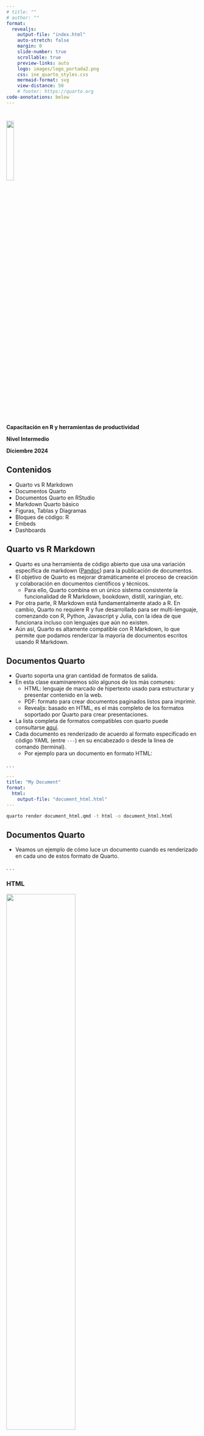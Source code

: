 ```yaml
---
# title: ""
# author: ""
format:
  revealjs:
    output-file: "index.html"
    auto-stretch: false
    margin: 0
    slide-number: true
    scrollable: true
    preview-links: auto
    logo: images/logo_portada2.png
    css: ine_quarto_styles.css
    mermaid-format: svg
    view-distance: 50
    # footer: https://quarto.org
code-annotations: below
---
```


# 

```{=html}
<!---
# TODO: this does not work
.linea-superior[]
.linea-inferior[] 
--->
```
```{=html}
<!---
# TODO: this does not work
![](images/logo_portada2.png){.center style="width: 20%;"}   
--->
```

```{=html}
<!---
<img src="images/logo_portada2.png" style="width: 20%"/>  
--->
```
<img src="images/logo_portada2.png" width="20%"/>

[**Capacitación en R y herramientas de productividad**]{.big-par .center-justified}

[**Nivel Intermedio**]{.big-par .center-justified}

[**Diciembre 2024**]{.big-par .center-justified}

## Contenidos
::: {.incremental .small-par}
- Quarto vs R Markdown
- Documentos Quarto
- Documentos Quarto en RStudio
- Markdown Quarto básico
- Figuras, Tablas y Diagramas
- Bloques de código: R
- Embeds
- Dashboards
:::



## Quarto vs R Markdown

::: {.incremental .small-par}
- Quarto es una herramienta de código abierto que usa una variación específica de markdown ([Pandoc](https://pandoc.org)) para la publicación de documentos.
- El objetivo de Quarto es mejorar dramáticamente el proceso de creación y colaboración en documentos científicos y técnicos.
  - Para ello, Quarto combina en un único sistema consistente la funcionalidad de R Markdown, bookdown, distill, xaringian, etc.
- Por otra parte, R Markdown está fundamentalmente atado a R. En cambio, Quarto no requiere R y fue desarrollado para ser multi-lenguaje, comenzando con R, Python, Javascript y Julia, con la idea de que funcionara incluso con lenguajes que aún no existen.
- Aún así, Quarto es altamente compatible con R Markdown, lo que permite que podamos renderizar la mayoría de documentos escritos usando R Markdown. 
:::



## Documentos Quarto

::: {.incremental .small-par}
- Quarto soporta una gran cantidad de formatos de salida.
- En esta clase examinaremos sólo algunos de los más comunes:
  - HTML: lenguaje de marcado de hipertexto usado para estructurar y presentar contenido en la web.
  - PDF: formato para crear documentos paginados listos para imprimir. 
  - Revealjs: basado en HTML, es el más completo de los formatos soportado por Quarto para crear presentaciones.
- La lista completa de formatos compatibles con quarto puede consultarse [aquí](https://quarto.org/docs/output-formats/all-formats.html).
- Cada documento es renderizado de acuerdo al formato especificado en código YAML (entre ```---```) en su encabezado o desde la línea de comando (terminal).
  - Por ejemplo para un documento en formato HTML:
:::

. . .

::: {.small-par}
<div class=custom-code-1>
``` yaml
---
title: "My Document"
format: 
  html:
    output-file: "document_html.html"
---
```
</div>
:::

[]{.small-par}

::: {.small-par}
<div class=custom-code-1>
``` .bash
quarto render document_html.qmd -t html -o document_html.html
```
</div>
:::



## Documentos Quarto

::: {.incremental .small-par}
- Veamos un ejemplo de cómo luce un documento cuando es renderizado en cada uno de estos formato de Quarto. 
:::

. . .

::: {.panel-tabset .small-par}

### HTML

::: {.center}
![](images/example_document_html.png){width="60%"}
:::

### PDF

::: {.center}
![](images/example_document_pdf.png){width="90%"}
:::

### Revealjs

::: {.r-stack fragment-index=0 .center}

![](images/example_document_revealjs_01.png){.fragment .fade-in-then-out width="90%"}

![](images/example_document_revealjs_02.png){.fragment .fade-in-then-out width="90%"}

![](images/example_document_revealjs_03.png){.fragment .fade-in-then-out width="90%"}

:::

:::



## Documentos Quarto

::: {.incremental .small-par}
- Para lograr el resultado anterior, veamos ahora cómo diseñar documentos con los mismos formatos.
  - Aquí sólo nos concentraremos en el formato general de cada documento y más adelante aprenderemos cómo generar sus distintos componentes: código, plots, etc.
  - Además, sólo se muestra una parte de cada documento, pero su versión completa se encuentra en el archivo indicado en el código YAML de cada documento, disponible en el repo de la clase.
:::

. . .

::: {.panel-tabset .small-par}

### HTML

<div class=custom-code-2>
```` r

---
title: "Documento HTML" # <1>
subtitle: "Ejemplo de documento generado en Quarto"
date: today
author: "Capacitación R Intermedio"  # <1>
format:  # <2>
  html:
    output-file: "document_html.html" # <2>
    toc: true # <3>
    toc-depth: 2
    toc-title: Contenido
    number-sections: true  # <3>
    html-math-method: katex # <4>
    # code-line-numbers: true
    # css: styles.css # <4>
---


# Capítulo 1

## Sección 1

```{{r}}
#| echo: true
#| eval: true
#| warning: false
#| code-fold: true

library(tidyverse)
library(ggplot2)

airquality <- airquality %>% 
  mutate(
    wind_kmhr = Wind / 0.6213711922,
    temp_celsius = (Temp - 32)*5/9
  )

ggplot(airquality, aes(temp_celsius, Ozone)) +
  geom_point() + 
  geom_smooth(method = "loess")
```

````
1. Definiciones generales, comunes en múltiples formatos.
2. Se especifica el formato de salida y opcionalmente el nombre del documento que será creado.
3. Algunas opciones comunes para varios formatos: <span style="color:#4758ab;">toc</span> permite agregar una tabla de contenidos (toc) generada automáticamente, con título <span style="color:#4758ab;">toc-title</span>. 
Además <span style="color:#4758ab;">toc-depth</span> determina el número de niveles de secciones que serán mostrados en la toc.
4. Algunas opciones específicas del formato: <span style="color:#4758ab;">html-math-method</span> define el método usado para renderizar ecuaciones LaTeX. <span style="color:#4758ab;">code-line-numbers</span> permite incluir número de línea en bloques de código. 
Modificaciones en la apariencia del documento pueden agregarse con estilos **CSS** personalizados en un documento <span style="color:#4758ab;">css</span>.
</div>


### PDF

<div class=custom-code-2>
```` r

---
title: "Documento PDF"
subtitle: "Ejemplo de documento generado en Quarto"
date: today
author: "Capacitación R Intermedio"
format:
  pdf: # <1>
    output-file: "document_pdf.pdf"
    toc: true
    toc-depth: 3
    toc-title: Contenido
    number-sections: true
    # lof: true # <2>
    # lot: true # <2>
    documentclass: scrartcl # <3>
    papersize: letter # <4>
    geometry:
      - top=30mm
      - left=20mm # <4>
---


# Capítulo 1

## Sección 1

```{{r}}
#| echo: true
#| eval: true
#| warning: false

library(tidyverse)
library(ggplot2)

airquality <- airquality %>% 
  mutate(
    wind_kmhr = Wind / 0.6213711922,
    temp_celsius = (Temp - 32)*5/9
  )

ggplot(airquality, aes(temp_celsius, Ozone)) +
  geom_point() + 
  geom_smooth(method = "loess")
```

````
1. Algunas opciones específicas del formato: 
2.  <span style="color:#4758ab;">lof</span> y <span style="color:#4758ab;">lot</span> imprimen la lista de figuras y tablas en el documento. 
3.  <span style="color:#4758ab;">documentclass</span> define la clase del documento: las estándar <span style="color:#4758ab;">article</span>,  <span style="color:#4758ab;">report</span>, <span style="color:#4758ab;">book</span> o sus equivalentes KOMA Script <span style="color:#4758ab;">scrartcl</span>, <span style="color:#4758ab;">scrreprt</span>, <span style="color:#4758ab;">scrbook</span>.
4.  <span style="color:#4758ab;">papersize</span> y  <span style="color:#4758ab;">geometry</span> definen el tamaño del documento impreso y los márgenes del mismo.
</div>


### Revealjs

<div class=custom-code-2>
```` r

---
title: "Documento Revealjs"
subtitle: "Ejemplo de documento generado en Quarto"
date: today
author: "Capacitación R Intermedio"
format:
  revealjs: # <1>
    output-file: "document_revealjs.html"  
    margin: 0 # <2>
    slide-number: false # <3>
    scrollable: true # <3>
    logo: images/logo_portada2.png # <4>
    # footer: "ejemplo de footer" # <4>
    css: document_revealjs_styles.css # <5>
---


## Capítulo 1 | Sección 1

```{{r}}
#| echo: true
#| eval: true
#| warning: false
#| code-fold: true

library(tidyverse)
library(ggplot2)

airquality <- airquality %>% 
  mutate(
    wind_kmhr = Wind / 0.6213711922,
    temp_celsius = (Temp - 32)*5/9
  )

ggplot(airquality, aes(temp_celsius, Ozone)) +
  geom_point() + 
  geom_smooth(method = "loess")
```

````
1. Algunas opciones específicas del formato: 
2. <span style="color:#4758ab;">margin</span> fija el factor del tamaño de visualización que debe permanecer vacío alrededor del contenido (por defecto 0.1).
[Otros parámetros](https://quarto.org/docs/presentations/revealjs/advanced.html) que controlan el tamaño y margen de las láminas son: <span style="color:#4758ab;">width</span>, <span style="color:#4758ab;">height</span>, <span style="color:#4758ab;">min-scale</span>, <span style="color:#4758ab;">max-scale</span>. 
3. <span style="color:#4758ab;">slide-number</span> permite incluir o no los números de las láminas y <span style="color:#4758ab;">scrollable</span> permite hacer *scrolling* para mostrar contenido que queda fuera de los márgenes normales de una lámina. 
4. <span style="color:#4758ab;">logo</span> y <span style="color:#4758ab;">footer</span> permiten incluir una imagen y un pie de página al pie de cada lámina.
5. <span style="color:#4758ab;">css</span> permite incluir un archivo con estilos **CSS** personalizados, que pueden mejorar la visualización.
Por ejemplo el archivo document_revealjs_styles.css contiene tres clases **CSS** usadas para: <br> 
  **.reveal .code**: ajustar el tamaño de bloques de código. <br>
  **.reveal .slide-logo**: ajustar el tamaño del logo. <br>
  **.reveal h2**: personalizar un header de nivel 2 que incluya un banner institucional.
</div>

:::



## Documentos Quarto en RStudio

::: {.incremental .small-par}
- RStudio desde su versión v2022.07 incluye soporte para crear, editar y visualizar documentos Quarto.
:::

. . .

::: {.panel-tabset .small-par}

### Crear documentos

::: {.small-par}
* Usando el comando **File : New File : Quarto Document…** podemos crear un nuevo documento Quarto.
:::

::: {.center}
![](images/rstudio_create_document.png){width="60%"}
:::

### Renderizar y previsualizar

::: {.incremental .small-par}
::: {.small-par}
* Cliqueando el botón **Render** de la barra de herramientas, podemos renderizar el documento y previsualizar el output. <br>
  []{.small-par}
  ![](images/rstudio_render.png){width="60%"}
:::
::: {.small-par}
* También es posible renderizar el documento y actualizar la previsualización cada vez que guardemos el documento. <br>
Esto se consigue activando la casilla **Render on Save**.
  []{.small-par}
  ![](images/rstudio_render_on_save.png){width="60%"}
:::
::: {.small-par}
* Alternativamente, un documento también puede ser renderizado directamente usando el paquete quarto en una consola R. <br>
  []{.small-par}
  ![](images/rstudio_render_terminal.png){width="60%"}
<!-- ``` r
install.packages("quarto")
quarto::quarto_render("hello.qmd")
``` -->
:::
:::

### Modos: visual y source

::: {.incremental .small-par}
* En RStudio podemos ser el mismo documento en dos modos: **visual** y **source**.
  * En el modo **visual** podemos usar la barra de herramientas para agregar o editar texto en markdown, tablas, figuras, etc.
  * En el modo **source** nos permite editar directamente el código fuente que genera cada componente en un documento Quarto.
  []{.small-par}
  ![](images/rstudio_source_and_visual.png){width="100%"}
:::

:::



## Ejercicio 1

::: {.small-par}
1) Usando RStudio, cree un nuevo documento Quarto llamado <span style="color:#4758ab;"> ejercicio_documento_html.qmd</span>, que tenga formato HTML.
2) Active la casilla **Render on Save** en RStudio, para que cada vez que guarde el documento éste sea renderizado y se actualice su previsualización.
3) Copie el contenido del archivo <span style="color:#4758ab;"> document_html.qmd</span>, excepto por la **Sección 3**, en el nuevo archivo creado.
Visualice que el nuevo contenido aparezca en el documento de Quarto.
4) Cree un archivo llamado <span style="color:#4758ab;"> ejercicio_documento_html.css</span>, en el cual agregaremos algunos estilos CSS para modificar la apariencia de algunos elementos del documento:
   - Agregue una clase <span style="color:#4758ab;"> .custom-code-1 </span> y use esta clase para cambiar la apariencia del bloque de código que aparece en la **Sección 2**.
   ``` markdown
   .custom-code-1{
     font-size: 1.5rem
   }
   ```
   - Agregue una segunda clase <span style="color:#4758ab;"> .custom-text-1 </span> y úsela para cambiar la apariencia de la tabla que aparece en la **Sección 2**.
   ``` markdown
   .custom-text-1{
     font-size: 1.5rem;
     font-style: italic;
     background-color: rgb(243, 234, 137);
   }
   ```      
   - Para aplicar una clase a un elemento del documento, debemos encerrarlo entre elementos html <span style="color:#4758ab;"> div </span>, por ejemplo para un bloque de código:
   ```` markdown
   <div class=custom-code-1>
   ```{{r}}
   library(ggplot2)
   ```
   </div>
   ````
:::



## Markdown Quarto básico

::: {.incremental .small-par}
- Markdown es un formato de texto plano, diseñado para ser fácil de escribir y leer:
- Veamos algunos ejemplos de las sintaxis markdown más comunes usadas en Quarto. 
:::

. . .

::: {.panel-tabset .small-par}

### Formato de texto

::: {.small-par}

+-----------------------------------------+-----------------------------------------+
| Sintaxis Markdown                       | Output                                  |
+=========================================+=========================================+
| ``` markdown                            | *italics*, **bold**, ***bold italics*** |
| *italics*, **bold**, ***bold italics*** |                                         |
| ```                                     |                                         |
+-----------------------------------------+-----------------------------------------+
| ``` markdown                            | superscript^2^ / subscript~2~           |
| superscript^2^ / subscript~2~           |                                         |
| ```                                     |                                         |
+-----------------------------------------+-----------------------------------------+
| ``` markdown                            | ~~strikethrough~~                       |
| ~~strikethrough~~                       |                                         |
| ```                                     |                                         |
+-----------------------------------------+-----------------------------------------+
| ``` markdown                            | `verbatim code`                         |
| `verbatim code`                         |                                         |
| ```                                     |                                         |
+-----------------------------------------+-----------------------------------------+

:::

### Headings {#headings}

::: {.small-par}

+-------------------+-----------------------------------+
| Sintaxis Markdown | Output                            |
+===================+===================================+
| ``` markdown      | # Header 1 {.heading-output}      |
| # Header 1        |                                   |
| ```               |                                   |
+-------------------+-----------------------------------+
| ``` markdown      | ## Header 2 {.heading-output}     |
| ## Header 2       |                                   |
| ```               |                                   |
+-------------------+-----------------------------------+
| ``` markdown      | ### Header 3 {.heading-output}    |
| ### Header 3      |                                   |
| ```               |                                   |
+-------------------+-----------------------------------+
| ``` markdown      | #### Header 4 {.heading-output}   |
| #### Header 4     |                                   |
| ```               |                                   |
+-------------------+-----------------------------------+
| ``` markdown      | ##### Header 5 {.heading-output}  |
| ##### Header 5    |                                   |
| ```               |                                   |
+-------------------+-----------------------------------+
| ``` markdown      | ###### Header 6 {.heading-output} |
| ###### Header 6   |                                   |
| ```               |                                   |
+-------------------+-----------------------------------+

<!-- ```{=html}
<style type="text/css">
.heading-output {
  border-bottom: none;
  margin-top: 0;
  margin-bottom: 0;
}
</style>
``` -->
:::


### Listas

::: {.small-par}

+------------------------------------------------+------------------------------------------------------------------------------------+
| Sintaxis Markdown                              | Output                                                                             |
+================================================+====================================================================================+
| ``` markdown                                   | ::: {.small-par}                                                                   |
| * lista no numerada                            | * lista no numerada                                                                |
|     + sub-item 1                               |   + sub-item 1                                                                     |
|     + sub-item 2                               |   + sub-item 2                                                                     |
|         - sub-sub-item 1                       |     - sub-sub-item 1                                                               |
| ```                                            | :::                                                                                |
+------------------------------------------------+------------------------------------------------------------------------------------+
| ``` markdown                                   |                                                                                    |
| *   item 2                                     | -   <span style="font-size:16.0pt">item 2</span>                                   |
|                                                |                                                                                    |
|     Continuación (indentación de 4 espacios)   |     <span style="font-size:16.0pt">Continuación (indentación de 4 espacios)</span> |
| ```                                            |                                                                                    |
+------------------------------------------------+------------------------------------------------------------------------------------+
| ``` markdown                                   |                                                                                    |
| 1. lista numerada                              |  1. lista numerada                                                                 |
| 2. item 2                                      |  2. item 2                                                                         |
|     i) sub-item 1                              |      i) sub-item 1                                                                 |
|          A.  sub-sub-item 1                    |           A.  sub-sub-item 1                                                       |
| ```                                            |                                                                                    |
+------------------------------------------------+------------------------------------------------------------------------------------+
| ``` markdown                                   |                                                                                    |
| - [ ] Tarea 1                                  | - [ ] Tarea 1                                                                      |
| - [x] Tarea 2                                  | - [x] Tarea 2                                                                      |
| ```                                            |                                                                                    |
+------------------------------------------------+------------------------------------------------------------------------------------+
| ``` markdown                                   |                                                                                    |
| (@)  Lista cuya numeración                     |  (1) Lista cuya numeración                                                         |
|                                                |                                                                                    |
| continúa después                               |  <span style="font-size:16.0pt">continúa después</span>                            |
|                                                |                                                                                    |
| (@)  de una interrupción                       |  (2) de una interrupción                                                           |
| ```                                            |                                                                                    |
+------------------------------------------------+------------------------------------------------------------------------------------+
| ``` markdown                                   |                                                                                    |
| ::: {}                                         | ::: {}                                                                             |
| 1. Lista                                       | 1. Lista                                                                           |
| :::                                            | :::                                                                                |
|                                                |                                                                                    |
| ::: {}                                         | ::: {}                                                                             |
| 1. Seguida de otra lista                       | 1. Seguida de otra lista                                                           |
| :::                                            | :::                                                                                |
| ```                                            |                                                                                    |
+------------------------------------------------+------------------------------------------------------------------------------------+
| ``` markdown                                   |                                                                                    |
| término                                        | término                                                                            |
| : definición                                   | : definición                                                                       |
| ```                                            |                                                                                    |
+------------------------------------------------+------------------------------------------------------------------------------------+

:::


### Contenido raw

::: {.small-par}
- Contenido raw puede ser incluido directamente sin parseo de Quarto usando el [atributo raw de Pandoc](https://pandoc.org/MANUAL.html#extension-raw_attribute).
Un bloque raw comienza con <span style="color:#4758ab;">```` ```{=formato} ```` </span>. 
Por ejemplo, aquí vemos un bloque raw HTML: 
:::

```` markdown
```{=html}
<p align="center"><iframe src="https://quarto.org/" width="500" height="400"></iframe></p>
```
````

```{=html}
<p align="center"><iframe src="https://quarto.org/" width="500" height="400"></iframe></p>
```


### Ecuaciones

::: {.small-par}
- Ecuaciones matemáticas pueden incluirse en modo <span style="color:#4758ab;">inline</span> usando el delimitador <span style="color:#4758ab;"> $ </span> o en modo <span style="color:#4758ab;"> display </span> con el delimitador <span style="color:#4758ab;"> $$ </span>. Por ejemplo
:::

+-------------------------------+---------------------------------------------------------------+
| Sintaxis Markdown             | Output                                                        |
+===============================+===============================================================+
| ``` markdown                  |                                                               |
| método `inline`: $E = mc^{2}$ | método <span style="color:#4758ab;">inline</span>: $E=mc^{2}$ |
| ```                           |                                                               |
+-------------------------------+---------------------------------------------------------------+
| ``` markdown                  |                                                               |
| método `display`:             | método  <span style="color:#4758ab;">display</span>:          |
|                               |   $$E = mc^{2}$$                                              |
| $$E = mc^{2}$$                |                                                               |
| ```                           |                                                               |
+-------------------------------+---------------------------------------------------------------+


:::


## Figuras, Tablas y Diagramas

::: {.incremental .small-par}
- Quarto además permite incluir de forma sencilla y flexible imágenes, links, tablas y diagramas. Veamos algunos ejemplos.
:::

. . .

::: {.panel-tabset .small-par}

### Links e Imágenes

::: {.small-par}

+------------------------------------------------------------------------------+-----------------------------------------------------------------------------------------------+
| Sintaxis Markdown                                                            | Output                                                                                        |
+==============================================================================+===============================================================================================+
| ``` markdown                                                                 | <https://quarto.org>                                                                          |
| <https://quarto.org>                                                         |                                                                                               |
| ```                                                                          |                                                                                               |
+------------------------------------------------------------------------------+-----------------------------------------------------------------------------------------------+
| ``` markdown                                                                 | [Quarto](https://quarto.org)                                                                  |
| [Quarto](https://quarto.org)                                                 |                                                                                               |
| ```                                                                          |                                                                                               |
+------------------------------------------------------------------------------+-----------------------------------------------------------------------------------------------+
| ``` markdown                                                                 | ![Elefante](images/elephant.png){.lightbox}                                                   |
| ![Elefante](elephant.png){.lightbox}                                         |                                                                                               |
| ```                                                                          |                                                                                               |
+------------------------------------------------------------------------------+-----------------------------------------------------------------------------------------------+
| ``` markdown                                                                 | [![Elefante](images/elephant.png "Un elefante"){fig-alt="Un elefante."}](https://quarto.org)  |
| [![Elefante](elephant.png "Un elefante")](https://quarto.org)                |                                                                                               |
| ```                                                                          |                                                                                               |
+------------------------------------------------------------------------------+-----------------------------------------------------------------------------------------------+
| ``` markdown                                                                 | [![](images/elephant.png){fig-alt="Un elefante."}](https://quarto.org)                        |
| [![](elephant.png){fig-alt="Texto si imagen no carga"}](https://quarto.org)  |                                                                                               |
| ```                                                                          |                                                                                               |
+------------------------------------------------------------------------------+-----------------------------------------------------------------------------------------------+

:::

### Tablas

::: {.small-par}

#### Sintaxis Markdown

``` markdown
| Right | Left | Default | Center |
|------:|:-----|---------|:------:|
|   12  |  12  |    12   |    12  |
|  123  |  123 |   123   |   123  |
|    1  |    1 |     1   |     1  |
```

#### Output

| Right | Left | Default | Center |
|------:|:-----|---------|:------:|
|    12 | 12   | 12      |   12   |
|   123 | 123  | 123     |  123   |
|     1 | 1    | 1       |   1    |

:::


### Diagramas

::: {.small-par}
- Quarto tiene soporte nativo para renderizar diagramas [Mermaid](https://mermaid-js.github.io/mermaid/#/) y [Graphviz](https://graphviz.org/).
Esto nos permite incluir diagramas de flujo, de secuencia, de estado, cartas Gantt, etc. en nuestros documentos.
Por ejemplo, veamos el código para construir un diagrama Mermaid simple y cómo se ve después de renderizar.
:::

```mermaid
%%| mermaid-format: js
flowchart LR
  A[Borde rectangular] --> B(Borde redondeado)
  B --> C{Decisión}
  C --> D[Resultado uno]
  C --> E[Resultado dos]
```

::: {.center}
![](images/diagram_mermaid.png){width="60%"}
:::

:::



## Bloques de código: R

::: {.incremental .small-par}
- Quarto permite renderizar bloques de código de varios lenguajes (por ejemplo R, Python, Julia).
- En particular, para renderizar y ejecutar código R, Quarto usa [Knitr](https://yihui.org/knitr/), al igual que R Markdown.
- Bloques de código serán ejecutados al renderizar si comienzan con <span style="color:#4758ab;">```` ```{r} ```` </span> y terminan con <span style="color:#4758ab;">```` ``` ```` </span>.
- El comportamiento del bloque de código puede ser configurado usando comentarios especiales al comienzo del bloque, identificados por <span style="color:#4758ab;">```` #| ```` </span>. Por ejemplo:
  - <span style="color:#4758ab;"> echo: true </span> hace que se muestre el código al renderizar, mientras que no se muestra con <span style="color:#4758ab;"> echo: FALSE </span>.
  - <span style="color:#4758ab;"> eval: true </span> hace que el código se evalúe al renderizar, mientras que no se evalúa con <span style="color:#4758ab;"> eval: FALSE </span>.
  - <span style="color:#4758ab;"> warning: false </span> omite warnings encontrados al evaluar el bloque de código.
  - <span style="color:#4758ab;"> fig-cap: </span> genera una leyenda para una figura generada por el código. 
- Ésta es una diferencia importante con R Markdown, donde el comportamiento del código es definido en la primera línea, por ejemplo usando <span style="color:#4758ab;"> ```{r, echo = false}. </span>
  - Quarto en cambio usa la sintaxis basada en <span style="color:#4758ab;">```` #| ```` </span> para acomodar mejor opciones más largas como <span style="color:#4758ab;"> fig-cap </span>, <span style="color:#4758ab;"> fig-subcap </span> o <span style="color:#4758ab;"> fig-alt </span> y crear documentos de forma más portables y consistente. 
:::

. . .

::: {.small-par}
<div class=custom-code-1>
```` markdown
```{{r}}
#| echo: true
#| eval: true
#| warning: false
#| fig-cap: "Nivel de ozono versus Temperatura."

library(tidyverse)
library(ggplot2)

print(dim(airquality))

airquality <- airquality %>% 
  mutate(
    wind_kmhr = Wind / 0.6213711922,
    temp_celsius = (Temp - 32)*5/9
  )

print(names(airquality))

ggplot(airquality, aes(temp_celsius, Ozone)) + 
  geom_point() + 
  geom_smooth(method = "loess")

```
````
</div>
:::

. . .

::: {.small-par}

<!-- @fig-airquality further explores the impact of temperature on ozone level. -->

```r
#| echo: false
#| eval: true
#| warning: false
#| fig-cap: "Nivel de ozono versus Temperatura."

library(tidyverse)
library(ggplot2)

print(dim(airquality))   # <1>

airquality <- airquality %>% 
  mutate(
    wind_kmhr = Wind / 0.6213711922,
    temp_celsius = (Temp - 32)*5/9
  )

print(names(airquality))   # <2>

ggplot(airquality, aes(temp_celsius, Ozone)) + 
  geom_point() + 
  geom_smooth(method = "loess")

# ggplot(airquality, aes(wind_kmhr, Ozone)) + 
#   geom_point() + 
#   geom_smooth(method = "loess")

```
:::



## Bloques de código: R

::: {.incremental .small-par}
- Un bloque de código también puede incluir **anotaciones interactivas**, que permiten agregar explicaciones a líneas de código.
- Para agregar una anotación:
  - Cada línea anotada debe terminar con un comentario seguido de un espacio y luego un número de anotación encerrado entre <> (por ejemplo # <2>). El número de anotación puede repetirse si la anotación se extiende en múltiples líneas.
  - Una lista numerada debe aparecer inmediatamente después del bloque de código que incluye el contenido de cada anotación. Cada número en la lista corresponde a la(s) línea(s) de código que tiene el mismo número de anotación.
:::

. . .

::: {.small-par}
<div class=custom-code-1>
```` markdown
```{{r}}
#| echo: true
#| eval: false
#| warning: false
#| fig-cap: "Nivel de ozono versus Temperatura."

library(tidyverse) # <1>
library(ggplot2)

print(dim(airquality))

airquality <- airquality %>%  # <2>
  mutate(
    wind_kmhr = Wind / 0.6213711922,
    temp_celsius = (Temp - 32)*5/9
  )

print(names(airquality))  # <3>

ggplot(airquality, aes(temp_celsius, Ozone)) +   # <4>
  geom_point() + 
  geom_smooth(method = "loess")  # <4>

```
1. Importar paquetes necesarios.
2. Convertir variables a unidades de medidas conocidas.
3. Explorar nombres de columnas en dataset.
4. Generar plot de Ozono versus Temperatura (celsius).
````
</div>
:::



## Bloques de código: R

::: {.small-par}
- En el estilo HTML por defecto las anotaciones se despliegan en una lista debajo del bloque de código, pero este comportamiento es modificable. 
  - Haciendo click en el número de anotación en la lista se destacan las líneas relevantes del código. 
:::

::: {.small-par}

<!-- @fig-airquality further explores the impact of temperature on ozone level. -->

<div class=custom-code-1>
```r
#| echo: TRUE
#| eval: FALSE
#| warning: false
#| fig-cap: "Nivel de ozono versus Temperatura."

library(tidyverse) # <1>
library(ggplot2)

print(dim(airquality))

airquality <- airquality %>%  # <2>
  mutate(
    wind_kmhr = Wind / 0.6213711922,
    temp_celsius = (Temp - 32)*5/9
  )

print(names(airquality))  # <3>

ggplot(airquality, aes(temp_celsius, Ozone)) +   # <4>
  geom_point() + 
  geom_smooth(method = "loess")  # <4>

```
1. Importar paquetes necesarios.
2. Convertir variables a unidades de medidas conocidas.
3. Explorar nombres de columnas en dataset.
4. Generar plot de Ozono versus Temperatura (celsius).
</div>
:::



## Embeds

::: {.incremental .small-par}
- Podemos incluir el output de otro documento Quarto (<span style="color:#4758ab;">.qmd</span> or <span style="color:#4758ab;">.ipynb</span>) en nuestro documento, usando el comando <span style="color:#4758ab;">embed</span>.
- Para embeber el output de un bloque de código (o una celda de notebook), usamos la ruta al documento y la etiqueta del bloque en el documento.
- Por ejemplo, el documento  <span style="color:#4758ab;">airquality.qmd</span> tiene un bloque de código con etiqueta <span style="color:#4758ab;">fig-ozono-temp</span> y podemos embeber el output de ese bloque usando:
:::

. . .

::: {.big-par}
```.markdown
{{< embed airquality.qmd#fig-ozono-temp >}}
```
:::

{{< embed airquality.qmd#fig-ozono-temp >}}



## Ejercicio 2

::: {.small-par}
1) Usando RStudio, cree un nuevo documento Quarto llamado <span style="color:#4758ab;"> ejercicio_code_embed.qmd</span>, que tenga formato HTML.
2) Active la casilla **Render on Save** en RStudio, para que cuda vez que guarde el documento éste sea renderizado y se actualice su previsualización.
3) Copie el contenido del archivo <span style="color:#4758ab;"> ejercicio_documento_html.qmd </span> en el nuevo archivo creado.
Visualice que el nuevo contenido aparezca en el documento de Quarto.
4) Cree un archivo llamado <span style="color:#4758ab;"> code_embed.qmd</span>, que contenga un bloque de código que haga uso del dataset <span style="color:#4758ab;"> airquality </span> para generar un gráfico de Temperatura [°C] versus Viento [km/hr], teniendo en cuenta lo siguiente:
   - Al renderizar el documento, el código debe mostrarse y evaluarse, además cualquier posible *warning* debe omitirse.
   - El gráfico generado debe tener la leyenda "Gráfico de Temperatura versus Viento".
5) Agregue un nuevo **Capítulo** al documento <span style="color:#4758ab;"> ejercicio_code_embed.qmd</span>, con una **Sección** que contenga el código y gráfico generados por el archivo <span style="color:#4758ab;"> code_embed.qmd</span>.
:::



## Dashboards

::: {.incremental .small-par}
- Quarto permite crear dashboards interactivos usando R, Python, Julia y Observable. 
- Es posible usar una variedad de componentes, incluyendo [Plotly](https://plotly.com/python/), [Leaflet](https://ipyleaflet.readthedocs.io/en/latest/), Jupyter Widgets, [htmlwidgets](https://www.htmlwidgets.org/); gráficos estáticos (Matplotlib, Seaborn, ggplot2, etc.); datos tabulares; anotaciones de texto, etc.
- Usando Layouts es posible organizar la información en filas y columnas de manera fácil y flexible.
  - Los componentes son redimensionados de forma inteligente para adaptar la visualización al navegador en dispositivos móviles.
- Los dashboards pueden crearse usando cualquier editor de notebook usando Jupyter notebooks (<span style="color:#4758ab;">.ipynb</span>) o documentos markdown (<span style="color:#4758ab;">.qmd</span>).
- Y pueden ser desplegados como páginas web estáticas (sin requerir un servidor) o integrando un backend [Shiny Server](/docs/dashboards/interactivity/shiny-python/index.qmd) para aumentar la interactividad.
  - En esta clase sólo nos concentraremos en entender cómo generar un dashboard estático, ya que integrar un backend es un tema más avanzado.
:::



## Dashboards

::: {.r-stack fragment-index=0 .center}

![](images/dashboard_example_page_01.png){.fragment .fade-in-then-out width="100%"}

![](images/dashboard_example_page_02.png){.fragment .fade-in-then-out width="100%"}

:::



## Dashboards

::: {.small-par}
* Un dashboard consiste de varios componentes:
1)  **Barra de Navegación**: Icono, título y autor junto con links a páginas (si se define más de una página). <br>
  []{.small-par}
  ![](images/dashboard_example_components_pres_01.png){width="60%"}
:::



## Dashboards

::: {.small-par}
- Un dashboard consiste de varios componentes:
2)  **Páginas, Filas, Columnas, Tabsets**: Páginas, filas y columnas se definen usando headings de markdown (con atributos opcionales que controlan la altura, el ancho, etc). Tabsets permiten divisiones adicionales dentro de una fila o columna. <br>
  []{.small-par}
  ![](images/dashboard_example_components_pres_02.png){width="100%"}
:::



## Dashboards

::: {.small-par}
- Un dashboard consiste de varios componentes:
2)  **Páginas, Filas, Columnas, Tabsets**: Páginas, filas y columnas se definen usando headings de markdown (con atributos opcionales que controlan la altura, el ancho, etc). Tabsets permiten divisiones adicionales dentro de una fila o columna. <br>
  []{.small-par}
  ![](images/dashboard_example_components_pres_03.png){width="100%"}
:::



## Dashboards

::: {.small-par}
- Un dashboard consiste de varios componentes:
3)  **Cards, Sidebars, and Toolbars**: Cards pueden contener plots, visualizaciones de datos y contenido de forma libre. Sidebars y toolbars se usan para presentar inputs en dashboards interactivos.
  []{.small-par}
  ![](images/dashboard_example_components_pres_04.png){width="120%"}
:::



## Dashboards

::: {.small-par}
<div class=custom-code-2>
```` r
---
title: "Ejemplo de Dashboard" # <1>
author: "Capacitación R Intermedio" # <1>
format:  # <1>
  dashboard: # <1>
    output-file: "dashboard_example.html"
    logo: images/logo_portada2.png # <1>
    orientation: rows # <2>
--- 

# Page 1 {orientation="rows" scrolling="false"} # <3>

```{{r}}
library(tidyverse)
library(ggplot2)

airquality <- airquality %>% 
  mutate(
    wind_kmhr = Wind / 0.6213711922,
    temp_celsius = (Temp - 32)*5/9
  )
```

## Row {height=5%} # <4>

::: {.card}  # <5>
Análisis de Calidad de Aire en la ciudad de Nueva York. Mayo a Septiembre, 1973.
Referencia: <https://www.rdocumentation.org/packages/datasets/versions/3.6.2/topics/airquality>.
:::  # <5>

## Row {height=35%}

```{{r}}  # <6>
library(DT)
DT::datatable(airquality)
```  # <6>

## Row {height=60% .tabset}  # <7>

```{{r}}
#| title: Ozono versus Temperatura [°C]
ggplot(airquality, aes(temp_celsius, Ozone)) +
  geom_point() + 
  geom_smooth(method = "loess")
```

```{{r}} 
#| title: Ozono versus Viento [km/hr]
ggplot(airquality, aes(wind_kmhr, Ozone)) +
  geom_point() + 
  geom_smooth(method = "loess")
```

```{{r}} 
#| title: Temperatura [°C] versus Viento [km/hr]
ggplot(airquality, aes(wind_kmhr, temp_celsius)) +
  geom_point() + 
  geom_smooth(method = "loess")
``` # <7> 

# Page 2 {orientation="rows" scrolling="true"}

## Row {height=10%}

::: {.card}
Gapminder identifies systematic misconceptions about important global trends and proportions and uses reliable data to develop easy to understand teaching materials to rid people of their misconceptions.
Gapminder is an independent Swedish foundation with no political, religious, or economic affiliations.
Learn more about the Gampminder dataset at <https://www.gapminder.org/data/>.
:::

## Row {height=90%}  # <8>

```{{r}} 
library(gapminder)
library(DT)
DT::datatable(gapminder)
```

```{{r}}
#| fig-width: 10
#| fig-height: 8
paises <- c("Peru", "Bolivia", "Chile")
# etiquetas <- data.frame(nombre_paises = paises, x = c(1975, 1965, 1962), y = c(6, 7, 4))
gapminder %>% 
  filter(country %in% paises) %>% 
  ggplot() +
  aes(x = year, y = lifeExp, color = country) +
  geom_line()
``` # <8>

````
1.  La barra de navegación se pobla con el título (<span style="color:#4758ab;">title</span>) y el autor (<span style="color:#4758ab;">author</span>), definidos tal como en otros formatos de documentos (html, pdf, etc). También puede incluirse un <span style="color:#4758ab;">logo</span>.
2.  Por defecto, las páginas de un dashboard se ordenan primero por filas y luego por columns. Pero esto puede invertirse específicando la opción <span style="color:#4758ab;">orientation: columns</span>.
3.  Páginas son creadas usando headings de nivel 1 antes de definir Filas y Columnas. El texto del heading se usará para vincular la página a la barra de navegación.
4.  Las Filas y Columnas se definen usando headings de nivel 2. En esta página definimos tres filas y especificamos su tamaño relativo usando la opción <span style="color:#4758ab;">height</span>. En cambio, al definir columnas podemos especificar su tamaño relativo con la opción <span style="color:#4758ab;">width</span>.
5.  Las Tarjetas (Cards) pueden tener contenido markdown arbitrario usando la opción <span style="color:#4758ab;">.card</span>.
6.  Los Bloques de Código también pueden definirse como Tarjetas que viven dentro de las Filas y Columnas. Las tarjetas tienen un título opcional, que se especifica usando la opción <span style="color:#4758ab;">title</span>.
7.  La tercera fila de la primera página incluye tres <span style="color:#4758ab;">tabsets</span>, que permiten tener múltiples vistas de contenido.
8.  La segunda fila de la segunda página incluye dos bloques de código, que son automáticamente separados en dos tarjetas adyacentes.
</div>
:::



## Ejercicio 3

::: {.small-par}
1)  Trabajaremos en una copia del mismo dashboard que hemos visto en las láminas anteriores y usaremos el dataset <span style="color:#4758ab;"> gapminder</span>.
    - Cree una copia del archivo <span style="color:#4758ab;"> dashboard_example.qmd</span> y llámela <span style="color:#4758ab;"> ejercicio_dashboard.qmd</span>.
2)  Agregue al dashboard una tercera página llamada **Ejercicio**, que tenga dos columnas.
    - Recuerda especificar la orientación adecuada en la página.
3)  En la primera columna (izquierda), muestre una tabla que contenga la expectativa de vida (columna **lifeExp**), el GDP per cápita (columna **gdpPercap**) y el tiempo (columna **year**) para los países (columna **country**) de Chile, Argentina y Brasil, en todo el rango de tiempo disponible.
4)  En la segunda columna (derecha), cree dos tabsets.
    - El primer tabset debería mostrar un gráfico de **expectativa de vida versus tiempo**, para los tres países. El título del tabset debe ser **Expectativa de vida en el tiempo**. 
    - El segundo tabset debería mostrar un gráfico de la **evolución en el tiempo del GDP per cápita** en cada país. El título del tabset debe ser **GDP per cápita en el tiempo**.  
:::